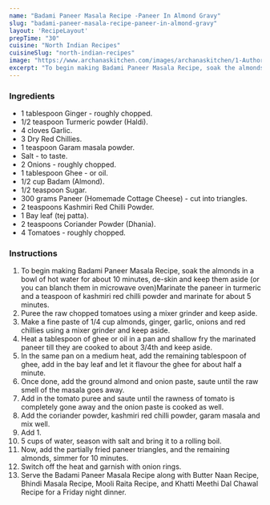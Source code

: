 ---
name: "Badami Paneer Masala Recipe -Paneer In Almond Gravy"
slug: "badami-paneer-masala-recipe-paneer-in-almond-gravy"
layout: 'RecipeLayout'
prepTime: "30"
cuisine: "North Indian Recipes"
cuisineSlug: "north-indian-recipes"
image: "https://www.archanaskitchen.com/images/archanaskitchen/1-Author/nithya.anantham/Badami_Paneer_Masala_Recipe_.jpg"
excerpt: "To begin making Badami Paneer Masala Recipe, soak the almonds in a bowl of hot water for about 10 minutes, de-skin and keep them aside or you can blanch them in microwave ovenMarinate the paneer in turmeric and a teaspoon of kashmiri red chilli powder and marinate for about 5 minutes"
---

### Ingredients

- 1 tablespoon Ginger - roughly chopped.
- 1/2 teaspoon Turmeric powder (Haldi).
- 4 cloves Garlic.
- 3 Dry Red Chillies.
- 1 teaspoon Garam masala powder.
- Salt - to taste.
- 2 Onions - roughly chopped.
- 1 tablespoon Ghee - or oil.
- 1/2 cup Badam (Almond).
- 1/2 teaspoon Sugar.
- 300 grams Paneer (Homemade Cottage Cheese) - cut into triangles.
- 2 teaspoons Kashmiri Red Chilli Powder.
- 1 Bay leaf (tej patta).
- 2 teaspoons Coriander Powder (Dhania).
- 4 Tomatoes - roughly chopped.

### Instructions

1. To begin making Badami Paneer Masala Recipe, soak the almonds in a bowl of hot water for about 10 minutes, de-skin and keep them aside (or you can blanch them in microwave oven)Marinate the paneer in turmeric and a teaspoon of kashmiri red chilli powder and marinate for about 5 minutes.
1. Puree the raw chopped tomatoes using a mixer grinder and keep aside.
1. Make a fine paste of 1/4 cup almonds, ginger, garlic, onions and red chillies using a mixer grinder and keep aside.
1. Heat a tablespoon of ghee or oil in a pan and shallow fry the marinated paneer till they are cooked to about 3/4th and keep aside.
1. In the same pan on a medium heat, add the remaining tablespoon of ghee, add in the bay leaf and let it flavour the ghee for about half a minute.
1. Once done, add the ground almond and onion paste, saute until the raw smell of the masala goes away.
1. Add in the tomato puree and saute until the rawness of tomato is completely gone away and the onion paste is cooked as well.
1. Add the coriander powder, kashmiri red chilli powder, garam masala and mix well.
1. Add 1.
1. 5 cups of water, season with salt and bring it to a rolling boil.
1. Now, add the partially fried paneer triangles, and the remaining almonds, simmer for 10 minutes.
1. Switch off the heat and garnish with onion rings.
1. Serve the Badami Paneer Masala Recipe along with Butter Naan Recipe, Bhindi Masala Recipe, Mooli Raita Recipe, and Khatti Meethi Dal Chawal Recipe for a Friday night dinner.
